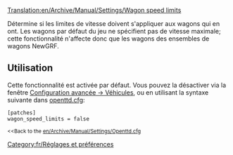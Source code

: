 [[Translation:en/Archive/Manual/Settings/Wagon speed limits]]


Détermine si les limites de vitesse doivent s'appliquer aux wagons qui en ont. Les wagons par défaut du jeu ne spécifient pas de vitesse maximale; cette fonctionnalité n'affecte donc que les wagons des ensembles de wagons NewGRF.

== Utilisation ==

Cette fonctionnalité est activée par défaut. Vous pouvez la désactiver via la fenêtre [[fr/Archive/Manual/Settings/Options avancées/Véhicules#Activer vitesse limite des wagons|Configuration avancée -> Véhicules]], ou en utilisant la syntaxe suivante dans [[fr/Archive/Manual/Settings/Openttd.cfg|openttd.cfg]]:

 [patches]
 wagon_speed_limits = false
<small><<Back to the [[en/Archive/Manual/Settings/Openttd.cfg]]</small>

[[Category:fr/Réglages et préférences]]